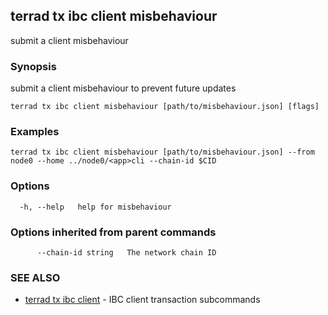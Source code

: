 ## terrad tx ibc client misbehaviour

submit a client misbehaviour

### Synopsis

submit a client misbehaviour to prevent future updates

```
terrad tx ibc client misbehaviour [path/to/misbehaviour.json] [flags]
```

### Examples

```
terrad tx ibc client misbehaviour [path/to/misbehaviour.json] --from node0 --home ../node0/<app>cli --chain-id $CID
```

### Options

```
  -h, --help   help for misbehaviour
```

### Options inherited from parent commands

```
      --chain-id string   The network chain ID
```

### SEE ALSO

* [terrad tx ibc client](terrad_tx_ibc_client.md)	 - IBC client transaction subcommands


